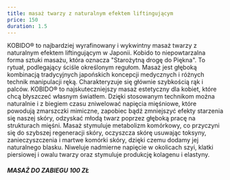 ---
title: masaż twarzy z naturalnym efektem liftingującym
price: 150
duration: 1.5
---

KOBIDO® to najbardziej wyrafinowany i wykwintny masaż twarzy z naturalnym efektem
liftingującym w Japonii. Kobido to niepowtarzalna forma sztuki masażu, która
oznacza "Starożytną drogę do Piękna". To rytuał, podlegający ściśle określonym
regułom. Masaż jest głęboką kombinacją tradycyjnych japońskich koncepcji
medycznych i różnych technik manipulacji ręką. Charakteryzuje się głównie
szybkością rąk i palców. KOBIDO® to najskuteczniejszy masaż estetyczny dla kobiet,
które chcą błyszczeć własnym światłem. Dzięki stosowanym technikom można
naturalnie i z biegiem czasu zniwelować napięcia mięśniowe, które powodują
zmarszczki mimiczne, zapobiec bądź zmniejszyć efekty starzenia się naszej skóry,
odzyskać młodą twarz poprzez głęboką pracę na strukturach mięśni. Masaż stymuluje
metabolizm komórkowy, co przyczyni się do szybszej regeneracji skóry, oczyszcza
skórę usuwając toksyny, zanieczyszczenia i martwe komórki skóry, dzięki czemu
dodamy jej naturalnego blasku. Niweluje nadmierne napięcie w okolicach szyi,
klatki piersiowej i owalu twarzy oraz stymuluje produkcję kolagenu i elastyny.

##### MASAŻ DO ZABIEGU 100 ZŁ
